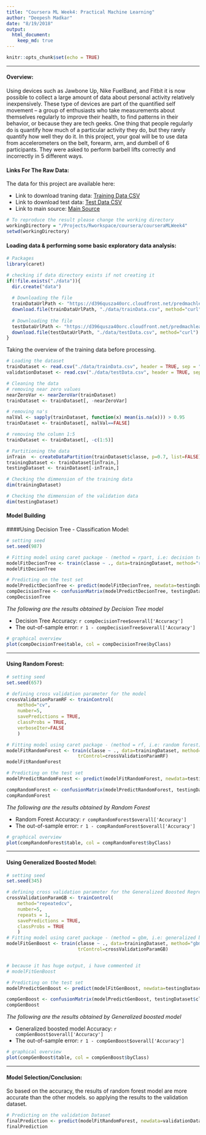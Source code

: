 ```yaml
---
title: "Coursera ML Week4: Practical Machine Learning"
author: "Deepesh Madkar"
date: "8/19/2018"
output: 
  html_document:
    keep_md: true
---
```


```r
knitr::opts_chunk$set(echo = TRUE)
```
<hr>
#### Overview:
Using devices such as Jawbone Up, Nike FuelBand, and Fitbit it is now possible to collect a large amount of data about personal activity relatively inexpensively. These type of devices are part of the quantified self movement – a group of enthusiasts who take measurements about themselves regularly to improve their health, to find patterns in their behavior, or because they are tech geeks. One thing that people regularly do is quantify how much of a particular activity they do, but they rarely quantify how well they do it. In this project, your goal will be to use data from accelerometers on the belt, forearm, arm, and dumbell of 6 participants. They were asked to perform barbell lifts correctly and incorrectly in 5 different ways. 

#### Links For The Raw Data:

<p>
The data for this project are available here:
<ul>
  <li>
  Link to download traning data: [Training Data CSV]("https://d396qusza40orc.cloudfront.net/predmachlearn/pml-training.csv")
  </li>
  <li>
  Link to download test data: [Test Data CSV]("https://d396qusza40orc.cloudfront.net/predmachlearn/pml-testing.csv") 
  </li> 
  <li>
   Link to main source: [Main Source ]("http://groupware.les.inf.puc-rio.br/har") 
  </li>
</ul>
</p>

```r
# To reproduce the result please change the working directory
workingDirectory = "/Projects/Rworkspace/coursera/courseraMLWeek4"
setwd(workingDirectory)
```
#### Loading data & performing some basic exploratory data analysis:
```r
# Packages
library(caret)
```


```r

# checking if data directory exists if not creating it
if(!file.exists("./data")){
  dir.create("data")
  
  # Downloading the file 
  trainDataUrlPath <- "https://d396qusza40orc.cloudfront.net/predmachlearn/pml-training.csv"
  download.file(trainDataUrlPath, "./data/trainData.csv", method="curl")
  
  # Downloading the file 
  testDataUrlPath <- "https://d396qusza40orc.cloudfront.net/predmachlearn/pml-testing.csv"
  download.file(testDataUrlPath, "./data/testData.csv", method="curl")
}
```

Taking the overview of the training data before processing.
</i></p>
```r
# Loading the dataset
trainDataset <- read.csv("./data/trainData.csv", header = TRUE, sep = ",", quote = "\"", na.strings=c("NA","#DIV/0!",""))
validationDataset <- read.csv("./data/testData.csv", header = TRUE, sep = ",", quote = "\"", na.strings=c("NA","#DIV/0!",""))

# Cleaning the data
# removing near zero values
nearZeroVar <- nearZeroVar(trainDataset)
trainDataset <- trainDataset[, -nearZeroVar]

# removing na's 
nalVal <- sapply(trainDataset, function(x) mean(is.na(x))) > 0.95
trainDataset <- trainDataset[, nalVal==FALSE]

# removing the column 1:5
trainDataset <- trainDataset[, -c(1:5)]

# Partitioning the data
inTrain  <- createDataPartition(trainDataset$classe, p=0.7, list=FALSE)
trainingDataset <- trainDataset[inTrain,]
testingDataset <- trainDataset[-inTrain,]

# Checking the dimmension of the training data
dim(trainingDataset)

# Checking the dimmension of the validation data
dim(testingDataset)

```
#### Model Building
####Using Decision Tree - Classification Model:
```r
# setting seed
set.seed(987)

# Fitting model using caret package - (method = rpart, i.e: decision tree)
modelFitDecionTree <- train(classe ~ ., data=trainingDataset, method="rpart")
modelFitDecionTree

# Predicting on the test set
modelPredictDecionTree <- predict(modelFitDecionTree, newdata=testingDataset)
compDecisionTree <- confusionMatrix(modelPredictDecionTree, testingDataset$classe)
compDecisionTree
```
<i>The following are the results obtained by Decision Tree model</i>
<ul>
  <li>Decision Tree Accuracy: `r compDecisionTree$overall['Accuracy']` </li>
  <li>The out-of-sample error: `r 1 - compDecisionTree$overall['Accuracy']`</li>
</ul>

```r
# graphical overview
plot(compDecisionTree$table, col = compDecisionTree$byClass)
```

<hr>
#### Using Random Forest:
```r
# setting seed
set.seed(657)

# defining cross validation parameter for the model
crossValidationParamRF <- trainControl(
    method="cv",
    number=5,
    savePredictions = TRUE,
    classProbs = TRUE,
    verboseIter=FALSE
    )

# Fitting model using caret package - (method = rf, i.e: random forest)
modelFitRandomForest <- train(classe ~ ., data=trainingDataset, method="rf",
                          trControl=crossValidationParamRF)
modelFitRandomForest

# Predicting on the test set
modelPredictRandomForest <- predict(modelFitRandomForest, newdata=testingDataset)

compRandomForest <- confusionMatrix(modelPredictRandomForest, testingDataset$classe)
compRandomForest
```
<i>The following are the results obtained by Random Forest</i>
<ul>
  <li>Random Forest Accuracy: `r compRandomForest$overall['Accuracy']` </li>
  <li>The out-of-sample error: `r 1 - compRandomForest$overall['Accuracy']`</li>
</ul>

```r
# graphical overview
plot(compRandomForest$table, col = compRandomForest$byClass)
```

<hr>
#### Using Generalized Boosted Model:
```r
# setting seed
set.seed(345)

# defining cross validation parameter for the Generalized Boosted Regression Model
crossValidationParamGB <- trainControl(
    method="repeatedcv",
    number=5,
    repeats = 1,
    savePredictions = TRUE,
    classProbs = TRUE
    )
# Fitting model using caret package - (method = gbm, i.e: generalized boosted regression)
modelFitGenBoost <- train(classe ~ ., data=trainingDataset, method="gbm",
                          trControl=crossValidationParamGB)


# because it has huge output, i have commented it
# modelFitGenBoost
```

```r
# Predicting on the test set
modelPredictGenBoost <- predict(modelFitGenBoost, newdata=testingDataset)

compGenBoost <- confusionMatrix(modelPredictGenBoost, testingDataset$classe)
compGenBoost

```
<i>The following are the results obtained by Generalized boosted model</i>
<ul>
  <li>Generalized boosted model Accuracy: `r compGenBoost$overall['Accuracy']` </li>
  <li>The out-of-sample error: `r 1 - compGenBoost$overall['Accuracy']`</li>
</ul>

```r
# graphical overview
plot(compGenBoost$table, col = compGenBoost$byClass)
```

<hr>
#### Model Selection/Conclusion:
So based on the accuracy, the results of random forest model are more accurate than the other models. so applying the results to the validation dataset.

```r
# Predicting on the validation Dataset
finalPrediction <- predict(modelFitRandomForest, newdata=validationDataset)
finalPrediction
```


